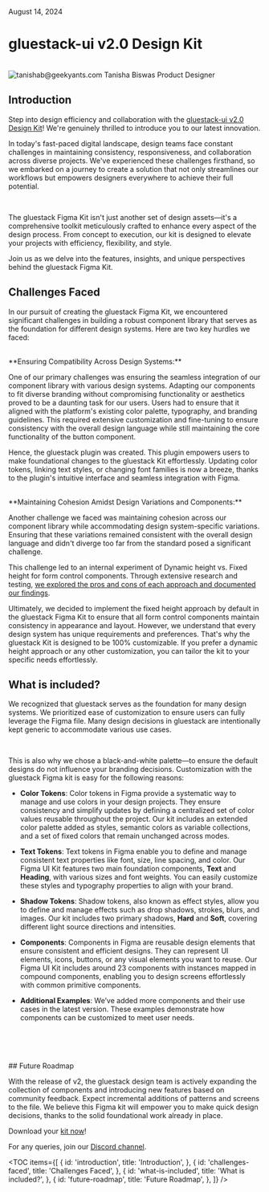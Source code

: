 
<Text className="text-sm pt-2">August 14, 2024</Text>

# gluestack-ui v2.0 Design Kit

<br />

<HStack className="gap-3 items-center">
  <Box className="h-8 w-8 rounded-full overflow-hidden">
    <Image
      source={{ uri: 'https://avatars.githubusercontent.com/u/82362151?v=4' }}
      alt="tanishab@geekyants.com"
      className="h-8 w-8"
    />
  </Box>
  <Box>
    <Text className="text-sm font-bold text-typography-900">
      Tanisha Biswas
    </Text>
    <Text className="text-sm text-typography-500">Product Designer</Text>
  </Box>
</HStack>

<br />

## Introduction

Step into design efficiency and collaboration with the [gluestack-ui v2.0 Design Kit](https://www.figma.com/community/file/1358053104938234615)! We're genuinely thrilled to introduce you to our latest innovation.

In today's fast-paced digital landscape, design teams face constant challenges in maintaining consistency, responsiveness, and collaboration across diverse projects. We've experienced these challenges firsthand, so we embarked on a journey to create a solution that not only streamlines our workflows but empowers designers everywhere to achieve their full potential.

<br />
<Image
  source={{ uri: '/images/blogs/cover3.png' }}
  className="w-full h-[420px]"
  resizeMode="contain"
/>

<br />

The gluestack Figma Kit isn't just another set of design assets—it's a comprehensive toolkit meticulously crafted to enhance every aspect of the design process. From concept to execution, our kit is designed to elevate your projects with efficiency, flexibility, and style.

Join us as we delve into the features, insights, and unique perspectives behind the gluestack Figma Kit.

## Challenges Faced

In our pursuit of creating the gluestack Figma Kit, we encountered significant challenges in building a robust component library that serves as the foundation for different design systems. Here are two key hurdles we faced:

<br />
**Ensuring Compatibility Across Design Systems:**

One of our primary challenges was ensuring the seamless integration of our component library with various design systems. Adapting our components to fit diverse branding without compromising functionality or aesthetics proved to be a daunting task for our users. Users had to ensure that it aligned with the platform's existing color palette, typography, and branding guidelines. This required extensive customization and fine-tuning to ensure consistency with the overall design language while still maintaining the core functionality of the button component.

Hence, the gluestack plugin was created. This plugin empowers users to make foundational changes to the gluestack Kit effortlessly. Updating color tokens, linking text styles, or changing font families is now a breeze, thanks to the plugin's intuitive interface and seamless integration with Figma.

<br />
**Maintaining Cohesion Amidst Design Variations and Components:**

Another challenge we faced was maintaining cohesion across our component library while accommodating design system-specific variations. Ensuring that these variations remained consistent with the overall design language and didn't diverge too far from the standard posed a significant challenge.

This challenge led to an internal experiment of Dynamic height vs. Fixed height for form control components. Through extensive research and testing, [we explored the pros and cons of each approach and documented our findings](https://twitter.com/tanisha__biswas/status/1667127340353171457).

Ultimately, we decided to implement the fixed height approach by default in the gluestack Figma Kit to ensure that all form control components maintain consistency in appearance and layout. However, we understand that every design system has unique requirements and preferences. That's why the gluestack Kit is designed to be 100% customizable. If you prefer a dynamic height approach or any other customization, you can tailor the kit to your specific needs effortlessly.

## What is included?

We recognized that gluestack serves as the foundation for many design systems. We prioritized ease of customization to ensure users can fully leverage the Figma file. Many design decisions in gluestack are intentionally kept generic to accommodate various use cases.

<br />

This is also why we chose a black-and-white palette—to ensure the default designs do not influence your branding decisions. Customization with the gluestack Figma kit is easy for the following reasons:

- **Color Tokens**: Color tokens in Figma provide a systematic way to manage and use colors in your design projects. They ensure consistency and simplify updates by defining a centralized set of color values reusable throughout the project. Our kit includes an extended color palette added as styles, semantic colors as variable collections, and a set of fixed colors that remain unchanged across modes.
- **Text Tokens**: Text tokens in Figma enable you to define and manage consistent text properties like font, size, line spacing, and color. Our Figma UI Kit features two main foundation components, **Text** and **Heading**, with various sizes and font weights. You can easily customize these styles and typography properties to align with your brand.
- **Shadow Tokens**: Shadow tokens, also known as effect styles, allow you to define and manage effects such as drop shadows, strokes, blurs, and images. Our kit includes two primary shadows, **Hard** and **Soft**, covering different light source directions and intensities.
- **Components**: Components in Figma are reusable design elements that ensure consistent and efficient designs. They can represent UI elements, icons, buttons, or any visual elements you want to reuse. Our Figma UI Kit includes around 23 components with instances mapped in compound components, enabling you to design screens effortlessly with common primitive components.
- **Additional Examples**: We’ve added more components and their use cases in the latest version. These examples demonstrate how components can be customized to meet user needs.

  <br />
  <br />
  <Image
    source={{ uri: '/images/blogs/figma_2.png' }}
    className="w-full h-[440px]"
    resizeMode="contain"
  />

<br />
## Future Roadmap

With the release of v2, the gluestack design team is actively expanding the collection of components and introducing new features based on community feedback. Expect incremental additions of patterns and screens to the file. We believe this Figma kit will empower you to make quick design decisions, thanks to the solid foundational work already in place.

Download your [kit now](https://www.figma.com/community/file/1358053104938234615)!

For any queries, join our [Discord channel](https://discord.com/invite/95qQ84nf6f).

<TOC
  items={[
    {
      id: 'introduction',
      title: 'Introduction',
    },
    {
      id: 'challenges-faced',
      title: 'Challenges Faced',
    },
    {
      id: 'what-is-included',
      title: 'What is included?',
    },
    {
      id: 'future-roadmap',
      title: 'Future Roadmap',
    },
  ]}
/>
